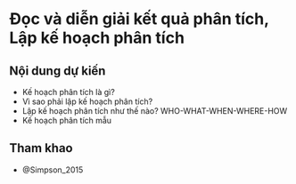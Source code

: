 # Đọc và diễn giải kết quả phân tích, Lập kế hoạch phân tích

## Nội dung dự kiến

* Kế hoạch phân tích là gì?
* Vì sao phải lập kế hoạch phân tích?
* Lập kế hoạch phân tích như thế nào? WHO-WHAT-WHEN-WHERE-HOW
* Kế hoạch phân tích mẫu

## Tham khao

* @Simpson_2015
